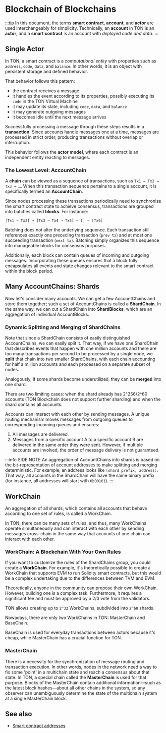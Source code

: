 
# Blockchain of Blockchains

:::tip
In this document, the terms **smart contract**, **account**, and **actor** are used interchangeably for simplicity.
Technically, an **account** in TON is an **actor**, and a **smart contract** is an account with _deployed code and data_.
:::

## Single Actor

In TON, a smart contract is a _computational entity_ with properties such as `address`, `code`, `data`, and `balance`. In other words, it is an object with persistent storage and defined behavior.

That behavior follows this pattern:

- the contract receives a message
- it handles the event according to its properties, possibly executing its `code` in the TON Virtual Machine
- it may update its state, including `code`, `data`, and `balance`
- it may generate outgoing messages
- it becomes idle until the next message arrives

Successfully processing a message through these steps results in a **transaction**.
Since accounts handle messages one at a time, messages are processed in strict order, producing transactions without overlap or interruption.

This behavior follows the **actor model**, where each contract is an independent entity reacting to messages.

### The Lowest Level: AccountChain

A **chain** can be viewed as a sequence of transactions, such as `Tx1 → Tx2 → Tx3 → …`. When this transaction sequence pertains to a single account, it is specifically termed an **AccountChain**.

Since nodes processing these transactions periodically need to synchronize the smart contract state to achieve consensus, transactions are grouped into batches called **blocks**. For instance:

```text
[Tx1 → Tx2] → [Tx3 → Tx4 → Tx5] → [] → [Tx6]
```

Batching does not alter the underlying sequence. Each transaction still references exactly one preceding transaction (`prev tx`) and at most one succeeding transaction (`next tx`). Batching simply organizes this sequence into manageable blocks for consensus purposes.

Additionally, each block can contain queues of incoming and outgoing messages. Incorporating these queues ensures that a block fully encapsulates all events and state changes relevant to the smart contract within the block period.

## Many AccountChains: Shards

Now let's consider many accounts. We can get a few AccountChains and store them together; such a set of AccountChains is called a **ShardChain**. In the same way, we can cut a ShardChain into **ShardBlocks**, which are an aggregation of individual AccountBlocks.

### Dynamic Splitting and Merging of ShardChains

Note that since a ShardChain consists of easily distinguished AccountChains, we can easily split it. That way, if we have one ShardChain that describes events that happen with one million accounts and there are too many transactions per second to be processed by a single node, we **split** that chain into two smaller ShardChains, with each chain accounting for half a million accounts and each processed on a separate subset of nodes.

Analogously, if some shards become underutilized, they can be **merged** into one shard.

There are two limiting cases: when the shard already has 2^256/2^60 accounts (TON Blockchain does not support further sharding) and when the shard contains all accounts.

Accounts can interact with each other by sending messages. A unique routing mechanism moves messages from outgoing queues to corresponding incoming queues and ensures:

1. All messages are delivered.
2. Messages from a specific account A to a specific account B are delivered in the same order they were sent. However, if multiple accounts are involved, the order of message delivery is not guaranteed.

:::info SIDE NOTE
An aggregation of AccountChains into shards is based on the bit-representation of account addresses to make splitting and merging deterministic. For example, an address looks like `(shard prefix, address)`. That way, all accounts in the ShardChain will have the same binary prefix (for instance, all addresses will start with `0b00101`).
:::

## WorkChain

An aggregation of all shards, which contains all accounts that behave according to one set of rules, is called a WorkChain.

In TON, there can be many sets of rules, and thus, many WorkChains operate simultaneously and can interact with each other by sending messages cross-chain in the same way that accounts of one chain can interact with each other.

### WorkChain: A Blockchain With Your Own Rules

If you want to customize the rules of the ShardChains group, you could create a **WorkChain**. For example, it's theoretically possible to create a WorkChain that supports EVM to run Solidity smart contracts, but this would be a complex undertaking due to the differences between TVM and EVM.

Theoretically, anyone in the community can propose their own WorkChain. However, building one is a complex task. Furthermore, it requires a significant fee and must be approved by a 2/3 vote from the validators.

TON allows creating up to `2^32` WorkChains, subdivided into `2^60` shards.

Nowadays, there are only two WorkChains in TON: MasterChain and BaseChain.

BaseChain is used for everyday transactions between actors because it's cheap, while MasterChain has a crucial function for TON.

### MasterChain

There is a necessity for the synchronization of message routing and transaction execution. In other words, nodes in the network need a way to fix some 'point' in a multichain state and reach a consensus about that state. In TON, a special chain called the **MasterChain** is used for that purpose. Blocks of the MasterChain contain additional information—such as the latest block hashes—about all other chains in the system, so any observer can unambiguously determine the state of the multichain system at a single MasterChain block.

## See also

- [Smart contract addresses](/v3/concepts/dive-into-ton/ton-blockchain/smart-contract-addresses)

<Feedback />
